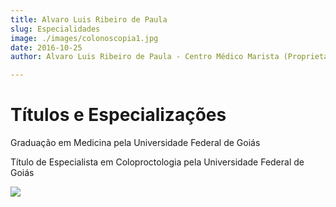```yaml
---
title: Alvaro Luis Ribeiro de Paula
slug: Especialidades
image: ./images/colonoscopia1.jpg
date: 2016-10-25
author: Alvaro Luis Ribeiro de Paula - Centro Médico Marista (Proprietário)

---
```


# Títulos e Especializações

Graduação em Medicina pela Universidade Federal de Goiás<br />

Título de Especialista em Coloproctologia pela Universidade Federal de Goiás<br />





<div className="post-image">

![](./images/colonoscopia2.jpg)

</div>
